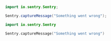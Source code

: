 ```java
import io.sentry.Sentry;

Sentry.captureMessage("Something went wrong");
```

```kotlin
import io.sentry.Sentry

Sentry.captureMessage("Something went wrong")
```
